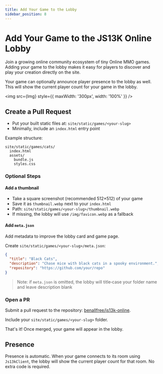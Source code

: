 ```yaml
---
title: Add Your Game to the Lobby
sidebar_position: 8
---
```



# Add Your Game to the JS13K Online Lobby

Join a growing online community ecosystem of tiny Online MMO games. Adding your game to the lobby makes it easy for players to discover and play your creation directly on the site.

Your game can optionally announce player presence to the lobby as well. This will show the current player count for your game in the lobby.

<img src={Img} style={{ maxWidth: '300px', width: '100%' }} />

## Create a Pull Request

- Put your built static files at: `site/static/games/<your-slug>`
- Minimally, include an `index.html` entry point

Example structure:

```text
site/static/games/cats/
  index.html
  assets/
    bundle.js
    styles.css
```

### Optional Steps

#### Add a thumbnail

- Take a square screenshot (recommended 512×512) of your game
- Save it as `thumbnail.webp` next to your `index.html`
- Path: `site/static/games/<your-slug>/thumbnail.webp`
- If missing, the lobby will use `/img/favicon.webp` as a fallback

#### Add `meta.json`

Add metadata to improve the lobby card and game page.

Create `site/static/games/<your-slug>/meta.json`:

```json
{
  "title": "Black Cats",
  "description": "Chase mice with black cats in a spooky environment.",
  "repository": "https://github.com/your/repo"
}
```

> Note: if `meta.json` is omitted, the lobby will title‑case your folder name and leave description blank

### Open a PR

Submit a pull request to the repository: [benallfree/js13k-online](https://github.com/benallfree/js13k-online).

Include your `site/static/games/<your-slug>` folder.

That's it! Once merged, your game will appear in the lobby.

## Presence

Presence is automatic. When your game connects to its room using `Js13kClient`, the lobby will show the current player count for that room. No extra code is required.
